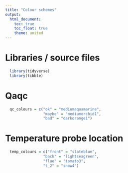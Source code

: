 ```yaml
---
title: "Colour schemes"
output:
  html_document:
    toc: true
    toc_float: true
    theme: united
---
```


# Libraries / source files

```r
  library(tidyverse)
  library(tibble)
```

# Qaqc

```r
  qc_colours = c("ok" = "mediumaquamarine",
                 "maybe" = "mediumorchid1",
                 "bad" = "darkorange1")
```

# Temperature probe location

```r
  temp_colours = c("front" = "slateblue",
                 "back" = "lightseagreen",
                 "flue" = "tomato3",
                 "t_2" = "snow4")
```